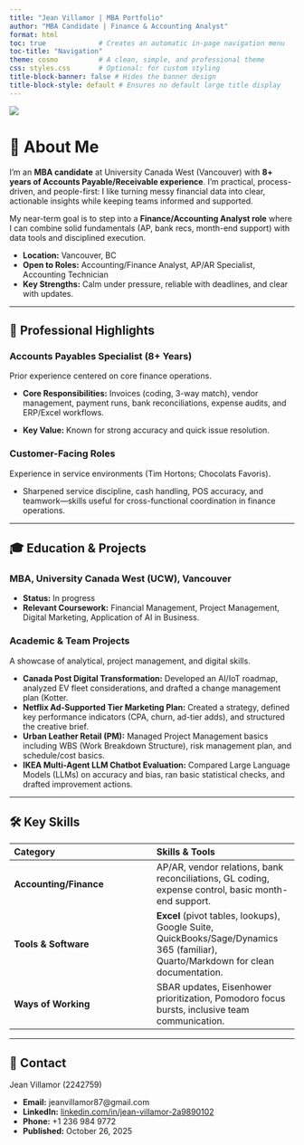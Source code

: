 ```yaml
---
title: "Jean Villamor | MBA Portfolio"
author: "MBA Candidate | Finance & Accounting Analyst"
format: html
toc: true             # Creates an automatic in-page navigation menu
toc-title: "Navigation"
theme: cosmo          # A clean, simple, and professional theme
css: styles.css       # Optional: for custom styling
title-block-banner: false # Hides the banner design
title-block-style: default # Ensures no default large title display
---
```


![](images/Picture1.png)

# 👤 About Me

I’m an **MBA candidate** at University Canada West (Vancouver) with **8+ years of Accounts Payable/Receivable experience**. I'm practical, process-driven, and people-first: I like turning messy financial data into clear, actionable insights while keeping teams informed and supported.

My near-term goal is to step into a **Finance/Accounting Analyst role** where I can combine solid fundamentals (AP, bank recs, month-end support) with data tools and disciplined execution.

* **Location:** Vancouver, BC
* **Open to Roles:** Accounting/Finance Analyst, AP/AR Specialist, Accounting Technician
* **Key Strengths:** Calm under pressure, reliable with deadlines, and clear with updates.

---

## 💼 Professional Highlights

### Accounts Payables Specialist (8+ Years)
Prior experience centered on core finance operations.

* **Core Responsibilities:** Invoices (coding, 3-way match), vendor management, payment runs, bank reconciliations, expense audits, and ERP/Excel workflows.

* **Key Value:** Known for strong accuracy and quick issue resolution.


### Customer-Facing Roles
Experience in service environments (Tim Hortons; Chocolats Favoris).

* Sharpened service discipline, cash handling, POS accuracy, and teamwork—skills useful for cross-functional coordination in finance operations.

---

## 🎓 Education & Projects

### MBA, University Canada West (UCW), Vancouver
* **Status:** In progress 
* **Relevant Coursework:** Financial Management, Project Management, Digital Marketing, Application of AI in Business.

### Academic & Team Projects
A showcase of analytical, project management, and digital skills.

* **Canada Post Digital Transformation:** Developed an AI/IoT roadmap, analyzed EV fleet considerations, and drafted a change management plan (Kotter.
* **Netflix Ad-Supported Tier Marketing Plan:** Created a strategy, defined key performance indicators (CPA, churn, ad-tier adds), and structured the creative brief.
* **Urban Leather Retail (PM):** Managed Project Management basics including WBS (Work Breakdown Structure), risk management plan, and schedule/cost basics.
* **IKEA Multi-Agent LLM Chatbot Evaluation:** Compared Large Language Models (LLMs) on accuracy and bias, ran basic statistical checks, and drafted improvement actions.

---

## 🛠️ Key Skills

| Category | Skills & Tools |
| :--- | :--- |
| **Accounting/Finance** | AP/AR, vendor relations, bank reconciliations, GL coding, expense control, basic month-end support. |
| **Tools & Software** | **Excel** (pivot tables, lookups), Google Suite, QuickBooks/Sage/Dynamics 365 (familiar), Quarto/Markdown for clean documentation. |
| **Ways of Working** | SBAR updates, Eisenhower prioritization, Pomodoro focus bursts, inclusive team communication. |

---

## 🔗 Contact

Jean Villamor (2242759) 

* **Email:** jeanvillamor87@gmail.com
* **LinkedIn:** [linkedin.com/in/jean-villamor-2a9890102](https://www.linkedin.com/in/jean-villamor-2a9890102)
* **Phone:** +1 236 984 9772
* **Published:** October 26, 2025